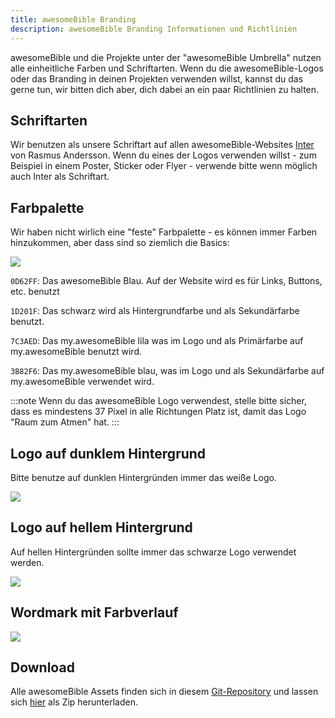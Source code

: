 ```yaml
---
title: awesomeBible Branding
description: awesomeBible Branding Informationen und Richtlinien
---
```

awesomeBible und die Projekte unter der "awesomeBible Umbrella" nutzen alle einheitliche Farben und Schriftarten.
Wenn du die awesomeBible-Logos oder das Branding in deinen Projekten verwenden willst, kannst du das gerne tun, wir bitten dich aber, dich dabei an ein paar Richtlinien zu halten.

## Schriftarten
Wir benutzen als unsere Schriftart auf allen awesomeBible-Websites [Inter](https://rsms.me/inter/) von Rasmus Andersson. Wenn du eines der Logos verwenden willst - zum Beispiel in einem Poster, Sticker oder Flyer - verwende bitte wenn möglich auch Inter als Schriftart.

## Farbpalette
Wir haben nicht wirlich eine "feste" Farbpalette - es können immer Farben hinzukommen, aber dass sind so ziemlich die Basics:

![](../../../assets/branding/palette.png)

``0D62FF``: Das awesomeBible Blau. Auf der Website wird es für Links, Buttons, etc. benutzt

``1D201F``: Das schwarz wird als Hintergrundfarbe und als Sekundärfarbe benutzt.

``7C3AED``: Das my.awesomeBible lila was im Logo und als Primärfarbe auf my.awesomeBible benutzt wird.

``3B82F6``: Das my.awesomeBible blau, was im Logo und als Sekundärfarbe auf my.awesomeBible verwendet wird. 

:::note
Wenn du das awesomeBible Logo verwendest, stelle bitte sicher, dass es mindestens 37 Pixel in alle Richtungen Platz ist, damit das Logo "Raum zum Atmen" hat.
:::

## Logo auf dunklem Hintergrund
Bitte benutze auf dunklen Hintergründen immer das weiße Logo.

![](../../../assets/branding/darkbg_wordmark.png)

## Logo auf hellem Hintergrund
Auf hellen Hintergründen sollte immer das schwarze Logo verwendet werden.

![](../../../assets/branding/lightbg_wordmark.png)

## Wordmark mit Farbverlauf
![](../../../assets/branding/mixedbg_gradient.png)

## Download
Alle awesomeBible Assets finden sich in diesem [Git-Repository](https://codeberg.org/awesomeBible/assets) und lassen sich [hier](https://codeberg.org/awesomeBible/assets/archive/main.zip) als Zip herunterladen.
